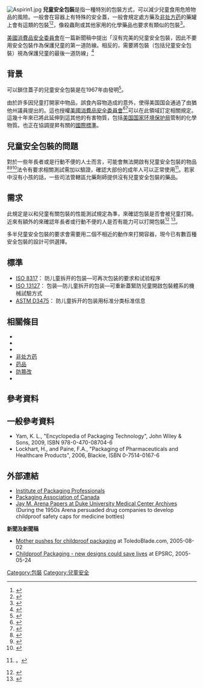 [[File:Aspirin1.jpg|thumb]]
'''兒童安全包裝'''是指一種特別的包裝方式，可以減少兒童食用危險物品的風險。一般會在容器上有特殊的安全蓋，一般會規定處方藥及[[非处方药|非处方药]]的藥罐上會有這類的包裝<ref name="Sanbar2007">{{cite book|last=Sanbar|first=Shafeek S.|title=Legal medicine|url=http://books.google.com/?id=3tJEEZnkXmYC&pg=PA393&lpg=PA393&dq=%22safety+cap%22medicine|accessdate=6 November 2010|year=2007|publisher=Elsevier Health Sciences|isbn=978-0-323-03753-2|page=393}}</ref><ref name="Winter2005">{{cite book|last=Winter|first=Harold|title=Trade-offs: an introduction to economic reasoning and social issues|url=http://books.google.com/?id=VE7-ITbQSk8C&pg=PA98&dq=%22safety+cap%22medicine|accessdate=6 November 2010|date=2005-05-01|publisher=University of Chicago Press|isbn=978-0-226-90225-8|page=98}}</ref>，像殺蟲劑或其他家用的化學藥品也要求有類似的包裝<ref>{{cite web
  | last = Gaunt
  | first = Michael J.
  | authorlink = 
  | title = Child-resistant does not mean Childproof
  | work = 
  | publisher = Pharmacy Times
  | date = May 2007
  | url = http://www.pharmacytimes.com/issues/articles/2007-05_4676.asp
  | format = 
  | doi = 
  | accessdate = 3 March 2009
  | archive-date = 2011-07-15
  | archive-url = https://web.archive.org/web/20110715072900/http://www.pharmacytimes.com/issues/articles/2007-05_4676.asp
  | dead-url = yes
  }}</ref>。<!--在一些司法管轄區，In some jurisdictions, ''unit packaging'' such as [[blister_pack|blister pack]]s（铝塑包装） is also regulated for child safety.<ref>{{cite web
  | last =Smith
  | first = G
  | authorlink =
  |author2=Barone, S
  | title = PPPA, Unit Packaging
  | work =
  | publisher = CPSC
  | date = 16 March 2005
  | url = http://www.cpsc.gov/BUSINFO/pppa/pppa10.pdf
  | format =
  | doi =
  | accessdate = 25 March 2010}}
</ref>-->

[[美國消費品安全委員會|美國消費品安全委員會]]在一篇新聞稿中提出「沒有完美的兒童安全包裝，因此不要用安全包裝作為保護兒童的第一道防線。相反的，需要將包裝（包括兒童安全包裝）視為保護兒童的最後一道防線」<ref>{{cite press release|title=New National Emergency Hotline Assessed; CPSC Joins in Launching Poison Prevention Week to Stop 30 Deaths Each Year|publisher=CPSC|url=http://www.cpsc.gov/Trans/ppw02.html|accessdate=26 March 2009|deadurl=yes|archiveurl=https://web.archive.org/web/20081212003244/http://www.cpsc.gov/trans/ppw02.html|archivedate=2008年12月12日}}</ref>

==背景==
可以鎖住蓋子的兒童安全包裝是在1967年由{{le|亨利·布勞爾特|Henri Breault}}發明<ref name=cnd>{{cite web|url=http://www.cdnmedhall.org/dr-henri-j-breault|title=Dr. Henri Breault|publisher=Canadian Medical Hall of Fame|accessdate=28 February 2012|deadurl=yes|archiveurl=https://web.archive.org/web/20120307180213/http://www.cdnmedhall.org/dr-henri-j-breault|archivedate=2012年3月7日}}</ref>。

由於許多因兒童打開家中物品，誤食內容物造成的意外，使得美国国会通過了由猶他州議員{{le|法蘭克·莫斯|Frank E. Moss}}提出的{{le|1970年防毒包装法案|Poison Prevention Packaging Act of 1970}}。這也授權[[美國消費品安全委員會|美國消費品安全委員會]]<ref>{{cite web
 |author1     = CPSC
 |title       = Poison Prevention Packaging Information
 |publisher   = U.S. Consumer Product Safety Commission
 |date        = February 9, 2007
 |url         = http://www.cpsc.gov/BUSINFO/pppainfo.html
 |accessdate  = 19 December 2008
 |deadurl     = yes
 |archiveurl  = https://web.archive.org/web/20081219131131/http://www.cpsc.gov/businfo/pppainfo.html
 |archivedate = 2008年12月19日
}}</ref><ref name="Viscusi1995">{{cite book|last=Viscusi|first=W. Kip|title=Fatal tradeoffs: public and private responsibilities for risk|url=http://books.google.com/?id=uBRYXzjOztcC&pg=PA235&dq=%22safety+cap%22medicine|accessdate=6 November 2010|year=1995|publisher=Oxford University Press US|isbn=978-0-19-510293-2|page=235}}</ref>可以在此領域訂定相關規定。這幾十年來已將此延伸到這其他的有害物質，包括[[美国国家环境保护局|美国国家环境保护局]]管制的化學物質。也正在協調提昇有關的[[國際標準|國際標準]]。

==兒童安全包裝的問題==
對於一些年長者或是行動不便的人士而言，可能會無法開啟有兒童安全包裝的物品<ref>{{cite web|last=de la Fuente|first=Javier|title=The use of a universal design methodology for developing child-resistant drug packaging|url=https://www.researchgate.net/publication/220012972_The_use_of_a_universal_design_methodology_for_developing_child-resistant_drug_packaging?ev=prf_pub|work=Master's Thesis|publisher=Michigan State University|accessdate=2013-10-16|archive-date=2016-03-04|archive-url=https://web.archive.org/web/20160304063557/https://www.researchgate.net/publication/220012972_The_Use_of_a_Universal_Design_Methodology_for_Developing_Child-resistant_Drug_Packaging?ev=prf_pub|dead-url=no}}</ref><ref>{{cite web|last=de la Fuente|first=Javier|title=Perceptions and attitudes of people with disabilities and older adults about child-resistant drug packaging|url=http://www.patientcompliancemedia.com/jpc/wp-content/uploads/2012/06/Pages-from-JPC-Volume2-Issue2-21.pdf|work=Journal for Patient Compliance|accessdate=2013-10-16|author2=Bix, Laura|deadurl=yes|archiveurl=https://web.archive.org/web/20131017001116/http://www.patientcompliancemedia.com/jpc/wp-content/uploads/2012/06/Pages-from-JPC-Volume2-Issue2-21.pdf|archivedate=2013-10-17}}</ref><ref>{{cite web|last=de la Fuente|first=Javier|title=User-pack interaction: Insights for Designing Inclusive Child-resistant Packaging|url=http://link.springer.com/chapter/10.1007/978-1-84996-166-0_9|work=Designing Inclusive Interactions|publisher=Springer Link|accessdate=2013-12-16|author2=Bix, Laura|pages=89–100|archive-date=2018-06-15|archive-url=https://web.archive.org/web/20180615202854/https://link.springer.com/chapter/10.1007%2F978-1-84996-166-0_9|dead-url=no}}</ref>法令有要求相關測試需加以驗證，確認大部份的成年人可以正常使用<ref>{{cite web
  | author1 = CPSC
  | title = Testing procedure for special packaging
  | publisher = U.S. Consumer Product Safety Commission
  | url = http://www.ecfr.gov/cgi-bin/text-idx?SID=2187b921d122b7f6c3236f82ab235f2d&mc=true&node=se16.2.1700_120&rgn=div8
  | accessdate = 21 August 2015
  | archive-date = 2021-05-06
  | archive-url = https://web.archive.org/web/20210506110226/https://www.ecfr.gov/cgi-bin/text-idx?SID=da4ffeecf0f7fce3da8dad1d28dd1d34&mc=true&node=se16.2.1700_120&rgn=div8
  | dead-url = no
  }}。</ref>。若家中沒有小孩的話，一些司法管轄區允藥劑師提供沒有兒童安全包裝的藥品。

==需求==
此規定是以和兒童有關包裝的性能測試規定為準，來確認包裝是否會被兒童打開。近來有額外的{{le|包裝測試|package testing}}來確認年長者或行動不便的人是否有能力可以打開包裝<ref>{{Cite web
  | author1 = CPSC
  | title = Poison Prevention Packaging
  | publisher = US Consumer Product Safety Commission
  | url = http://www.ecfr.gov/cgi-bin/text-idx?c=ecfr&tpl=/ecfrbrowse/Title16/16cfr1700_main_02.tpl
  | accessdate = 21 August 2015
  | archive-date = 2015-09-05
  | archive-url = https://web.archive.org/web/20150905192704/http://www.ecfr.gov/cgi-bin/text-idx?c=ecfr&tpl=%2Fecfrbrowse%2FTitle16%2F16cfr1700_main_02.tpl
  | dead-url = no
  }}</ref>
<ref>{{cite web
  |author1 = Bix, Laura
  |author2 = de la Fuente, Javier
  |author3 = Pimple, Kenneth D.
  |author4 = Kou, Eric
  |title = Is the test of senior friendly/child resistant packaging ethical?
  |url=http://onlinelibrary.wiley.com/doi/10.1111/j.1369-7625.2009.00534.x/abstract
  |work = Health Expectations
  |volume = 12(2)
  |pages = 430–437
  |accessdate = 21 August 2015}}
</ref>。 

多半兒童安全包裝的要求會需要用二個不相近的動作來打開容器，現今已有數百種安全包裝的設計可供選擇。

==標準==
* [[ISO_8317|ISO 8317]]： 防儿童拆开的包装—可再次包装的要求和试验程序
* [[ISO_13127|ISO 13127]]： 包装—防儿童拆开的包装—可重新蓋緊防兒童開啟包裝體系的機械試驗方式
* [[ASTM_D3475|ASTM D3475]]：  防儿童拆开的包装用标准分类标准信息

==相關條目==
* {{le|兒童安全鎖|Child safety lock}}
* {{le|Childproof|Childproof}}
* {{le|Package pilferage|Package pilferage}}
* [[非处方药|非处方药]]
* [[药品|药品]]
* [[防篡改|防篡改]]
* {{le|螺旋蓋|Screw cap}}

==參考資料==
{{Reflist}}

==一般參考資料==
* Yam, K. L., "Encyclopedia of Packaging Technology", John Wiley & Sons, 2009, ISBN 978-0-470-08704-6
* Lockhart, H., and Paine, F.A.,  "Packaging of Pharmaceuticals and Healthcare Products", 2006, Blackie, ISBN 0-7514-0167-6

==外部連結==
* [http://www.iopp.org Institute of Packaging Professionals] {{Wayback|url=http://www.iopp.org/ |date=20201218044600 }}
* [http://www.pac.ca Packaging Association of Canada] {{Wayback|url=http://www.pac.ca/ |date=20201213031232 }}
* [http://archives.mc.duke.edu/mcaarena.html Jay M. Arena Papers at Duke University Medical Center Archives]{{Wayback|url=http://archives.mc.duke.edu/mcaarena.html |date=20130308224144 }} (During the 1950s Arena persuaded drug companies to develop childproof safety caps for medicine bottles)
'''新聞及新聞稿'''
*[http://toledoblade.com/apps/pbcs.dll/article?AID=/20050802/NEWS08/508020368/0/NEWS33 Mother pushes for childproof packaging] {{Wayback|url=http://toledoblade.com/apps/pbcs.dll/article?AID=%2F20050802%2FNEWS08%2F508020368%2F0%2FNEWS33 |date=20070930024644 }} at ToledoBlade.com, 2005-08-02
*[https://web.archive.org/web/20080924175153/http://www.epsrc.ac.uk/PressReleases/ChildproofPackagingNewDesignscouldsavelives.htm Childproof Packaging - new designs could save lives] at EPSRC, 2005-05-24
{{包裝}}
<!--{{Child safety devices}}-->

{{DEFAULTSORT:Child-Resistant Packaging}}
[[Category:包裝|Category:包裝]]
[[Category:兒童安全|Category:兒童安全]]